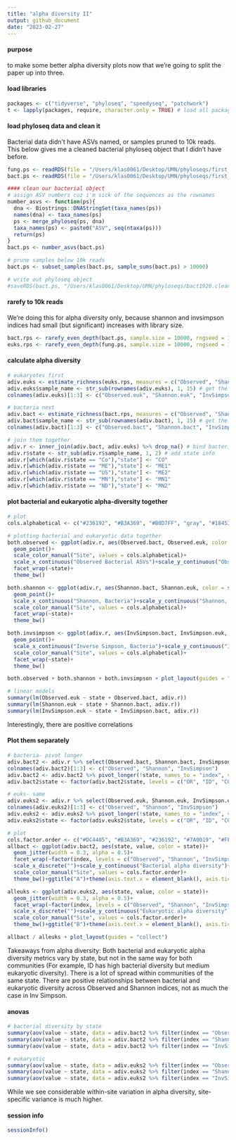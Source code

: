 ```yaml
---
title: "alpha diversity II"
output: github_document
date: "2023-02-27"
---
```

#### purpose
to make some better alpha diversity plots now that we're going to split the paper up into three. 

#### load libraries
```r
packages <- c("tidyverse", "phyloseq", "speedyseq", "patchwork")
t <- lapply(packages, require, character.only = TRUE) # load all packages at once
```

#### load phyloseq data and clean it
Bacterial data didn't have ASVs named, or samples pruned to 10k reads. This below gives me a cleaned bacterial phyloseq object that I didn't have before.  
```r
fung.ps <- readRDS(file = "/Users/klas0061/Desktop/UMN/phyloseqs/first_two_years_all_sites/fung1920.cleaned.ps") # cleaned fungal phyloseq object
bact.ps <- readRDS(file = "/Users/klas0061/Desktop/UMN/phyloseqs/first_two_years_all_sites/all.bact1920.ps") # "unclean" bacterial phyloseq object

#### clean our bacterial object
# assign ASV numbers cuz i'm sick of the sequences as the rownames
number_asvs <- function(ps){
  dna <- Biostrings::DNAStringSet(taxa_names(ps))
  names(dna) <- taxa_names(ps)
  ps <- merge_phyloseq(ps, dna)
  taxa_names(ps) <- paste0("ASV", seq(ntaxa(ps)))
  return(ps)
}
bact.ps <- number_asvs(bact.ps)

# prune samples below 10k reads
bact.ps <- subset_samples(bact.ps, sample_sums(bact.ps) > 10000) 

# write out phyloseq object
#saveRDS(bact.ps, "/Users/klas0061/Desktop/UMN/phyloseqs/bact1920.cleaned.ps") # cleaned fungal phyloseq object
```

#### rarefy to 10k reads 
We're doing this for alpha diversity only, because shannon and invsimpson indices had small (but significant) increases with library size. 
```r
bact.rps <- rarefy_even_depth(bact.ps, sample.size = 10000, rngseed = 111) # setting a seed for reproducibility
euks.rps <- rarefy_even_depth(fung.ps, sample.size = 10000, rngseed = 111) 
```

#### calculate alpha diversity
```r
# eukaryotes first
adiv.euks <- estimate_richness(euks.rps, measures = c("Observed", "Shannon", "InvSimpson")) # calculate these three metrics
adiv.euks$sample_name <- str_sub(rownames(adiv.euks), 1, 15) # get the sample name from the first 15 chars of the rowname
colnames(adiv.euks)[1:3] <- c("Observed.euk", "Shannon.euk", "InvSimpson.euk") # specify domain in column name

# bacteria next
adiv.bact <- estimate_richness(bact.rps, measures = c("Observed", "Shannon", "InvSimpson")) # calculate these three metrics
adiv.bact$sample_name <- str_sub(rownames(adiv.bact), 1, 15) # get the sample name from the first 15 chars of the rowname
colnames(adiv.bact)[1:3] <- c("Observed.bact", "Shannon.bact", "InvSimpson.bact") # specify domain in column name

# join them together
adiv.r <- inner_join(adiv.bact, adiv.euks) %>% drop_na() # bind bacterial and eukaryotic data by sample names
adiv.r$state <- str_sub(adiv.r$sample_name, 1, 2) # add state info
adiv.r[which(adiv.r$state == "Co"),"state"] <- "CO"
adiv.r[which(adiv.r$state == "ME"),"state"] <- "ME1"
adiv.r[which(adiv.r$state == "US"),"state"] <- "ME2"
adiv.r[which(adiv.r$state == "MN"),"state"] <- "MN1"
adiv.r[which(adiv.r$state == "ND"),"state"] <- "MN2"
```

#### plot bacterial and eukaryotic alpha-diversity together
```r
# plot 
cols.alphabetical <- c("#236192", "#B3A369", "#B0D7FF", "gray", "#18453B", "#7A0019", "#FFC72A", "#DC4405", "#C5050C")

# plotting bacterial and eukaryotic data together
both.observed <- ggplot(adiv.r, aes(Observed.bact, Observed.euk, color = state))+
  geom_point()+
  scale_color_manual("Site", values = cols.alphabetical)+
  scale_x_continuous("Observed Bacterial ASVs")+scale_y_continuous("Observed Eukaryotic ASVs")+
  facet_wrap(~state)+
  theme_bw()

both.shannon <- ggplot(adiv.r, aes(Shannon.bact, Shannon.euk, color = state))+
  geom_point()+
  scale_x_continuous("Shannon, Bacteria")+scale_y_continuous("Shannon, Eukaryotes")+
  scale_color_manual("Site", values = cols.alphabetical)+
  facet_wrap(~state)+
  theme_bw()

both.invsimpson <- ggplot(adiv.r, aes(InvSimpson.bact, InvSimpson.euk, color = state))+
  geom_point()+
  scale_x_continuous("Inverse Simpson, Bacteria")+scale_y_continuous("Inverse Simpson, Eukaryotes")+
  scale_color_manual("Site", values = cols.alphabetical)+
  facet_wrap(~state)+
  theme_bw()

both.observed + both.shannon + both.invsimpson + plot_layout(guides = "collect")

# linear models
summary(lm(Observed.euk ~ state + Observed.bact, adiv.r))
summary(lm(Shannon.euk ~ state + Shannon.bact, adiv.r))
summary(lm(InvSimpson.euk ~ state + InvSimpson.bact, adiv.r))
```
Interestingly, there are positive correlations

#### Plot them separately
```r
# bacteria- pivot longer
adiv.bact2 <- adiv.r %>% select(Observed.bact, Shannon.bact, InvSimpson.bact, state) 
colnames(adiv.bact2)[1:3] <- c("Observed", "Shannon", "InvSimpson")
adiv.bact2 <- adiv.bact2 %>% pivot_longer(!state, names_to = "index", values_to = "value")
adiv.bact2$state <- factor(adiv.bact2$state, levels = c("OR", "ID", "CO", "MN1", "MN2", "WI", "MI", "ME1", "ME2"))

# euks- same
adiv.euks2 <- adiv.r %>% select(Observed.euk, Shannon.euk, InvSimpson.euk, state) 
colnames(adiv.euks2)[1:3] <- c("Observed", "Shannon", "InvSimpson")
adiv.euks2 <- adiv.euks2 %>% pivot_longer(!state, names_to = "index", values_to = "value")
adiv.euks2$state <- factor(adiv.euks2$state, levels = c("OR", "ID", "CO", "MN1", "MN2", "WI", "MI", "ME1", "ME2"))

# plot
cols.factor.order <- c("#DC4405", "#B3A369", "#236192", "#7A0019", "#FFC72A", "#C5050C","#18453B", "#B0D7FF", "gray")
allbact <- ggplot(adiv.bact2, aes(state, value, color = state))+
  geom_jitter(width = 0.3, alpha = 0.5)+
  facet_wrap(~factor(index, levels = c("Observed", "Shannon", "InvSimpson")), scales = "free")+
  scale_x_discrete("")+scale_y_continuous("Bacterial alpha diversity")+
  scale_color_manual("Site", values = cols.factor.order)+
  theme_bw()+ggtitle("A")+theme(axis.text.x = element_blank(), axis.ticks.x = element_blank())

alleuks <- ggplot(adiv.euks2, aes(state, value, color = state))+
  geom_jitter(width = 0.3, alpha = 0.5)+
  facet_wrap(~factor(index, levels = c("Observed", "Shannon", "InvSimpson")), scales = "free")+
  scale_x_discrete("")+scale_y_continuous("Eukaryotic alpha diversity")+
  scale_color_manual("Site", values = cols.factor.order)+
  theme_bw()+ggtitle("B")+theme(axis.text.x = element_blank(), axis.ticks.x = element_blank())

allbact / alleuks + plot_layout(guides = "collect")
```

Takeaways from alpha diversity: Both bacterial and eukaryotic alpha diversity metrics vary by state, but not in the same way for both communities (For example, ID has high bacterial diversity but medium eukaryotic diversity). There is a lot of spread within communities of the same state. There are positive relationships between bacterial and eukaryotic diversity across Observed and Shannon indices, not as much the case in Inv Simpson. 

#### anovas
```r
# bacterial diversity by state
summary(aov(value ~ state, data = adiv.bact2 %>% filter(index == "Observed")))
summary(aov(value ~ state, data = adiv.bact2 %>% filter(index == "Shannon")))
summary(aov(value ~ state, data = adiv.bact2 %>% filter(index == "InvSimpson")))

# eukaryotic
summary(aov(value ~ state, data = adiv.euks2 %>% filter(index == "Observed")))
summary(aov(value ~ state, data = adiv.euks2 %>% filter(index == "Shannon")))
summary(aov(value ~ state, data = adiv.euks2 %>% filter(index == "InvSimpson")))
```
While we see considerable within-site variation in alpha diversity, site-specific variance is much higher. 




#### session info
```r
sessionInfo()
```